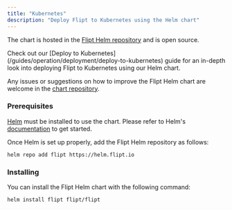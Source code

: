 ```yaml
---
title: "Kubernetes"
description: "Deploy Flipt to Kubernetes using the Helm chart"
---
```


The chart is hosted in the [Flipt Helm repository](https://helm.flipt.io) and is open source.

<Tip>
  Check out our [Deploy to
  Kubernetes](/guides/operation/deployment/deploy-to-kubernetes) guide for an
  in-depth look into deploying Flipt to Kubernetes using our Helm chart.
</Tip>

Any issues or suggestions on how to improve the Flipt Helm chart are welcome in the [chart repository](https://github.com/flipt-io/helm-charts).

### Prerequisites

[Helm](https://helm.sh) must be installed to use the chart. Please refer to
Helm's [documentation](https://helm.sh/docs/) to get started.

Once Helm is set up properly, add the Flipt Helm repository as follows:

```console
helm repo add flipt https://helm.flipt.io
```

### Installing

You can install the Flipt Helm chart with the following command:

```console
helm install flipt flipt/flipt
```